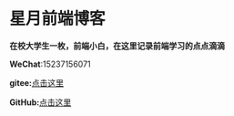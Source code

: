 
# 星月前端博客

**在校大学生一枚，前端小白，在这里记录前端学习的点点滴滴**


**WeChat**:15237156071

**gitee:**[点击这里](https://gitee.com/xingyueqianduan/projects)

**GitHub:**[点击这里](https://github.com/858399075/xingyuejs)


